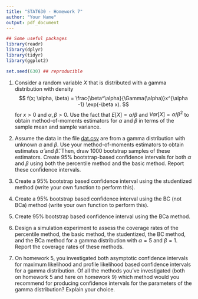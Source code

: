 ```yaml
---
title: "STAT630 - Homework 7"
author: "Your Name"
output: pdf_document
---
```


```r
## Some useful packages
library(readr)
library(dplyr)
library(tidyr)
library(ggplot2)

set.seed(630) ## reproducible
```

1. Consider a random variable $X$ that is distributed with a gamma distribution with density
    $$
    f(x; \alpha, \beta) = \frac{\beta^\alpha}{\Gamma(\alpha)}x^{\alpha -1} \exp(-\beta x).
    $$
  for $x > 0$ and $\alpha, \beta > 0$.  Use the fact that $E[X] = \alpha/\beta$ and $Var[X] = \alpha/\beta^2$ to obtain method-of-moments estimators for $\alpha$ and $\beta$ in terms of the sample mean and sample variance.

1.  Assume the data in the file [dat.csv](https://stat630-csu.github.io/homeworks/hw-7/dat.csv) are from a gamma distribution with unknown $\alpha$ and $\beta$.  Use your method-of-moments estimators to obtain estimates $\hat \alpha$ and $\hat \beta$. Then, draw 1000 bootstrap samples of these estimators. Create 95\% bootstrap-based confidence intervals for both $\alpha$ and $\beta$ using both the percentile method and the basic method. Report these confidence intervals.

1. Create a 95\% bootstrap based confidence interval using the studentized method (write your own function to perform this). 

1. Create a 95\% bootstrap based confidence interval using the BC (not BCa) method (write your own function to perform this). 

1. Create 95\% bootstrap based confidence interval using the BCa method. 

1. Design a simulation experiment to assess the coverage rates of the percentile method, the basic method, the studentized, the BC method, and the BCa method for a gamma distribution with $\alpha = 5$ and $\beta = 1$.  Report the coverage rates of these methods.

1. On homework 5, you investigated both asymptotic confidence intervals for maximum likelihood and profile likelihood based confidence intervals for a gamma distribution. Of all the methods you've investigated (both on homework 5 and here on homework 9) which method would you recommend for producing confidence intervals for the parameters of the gamma distribution?  Explain your choice.
    
  